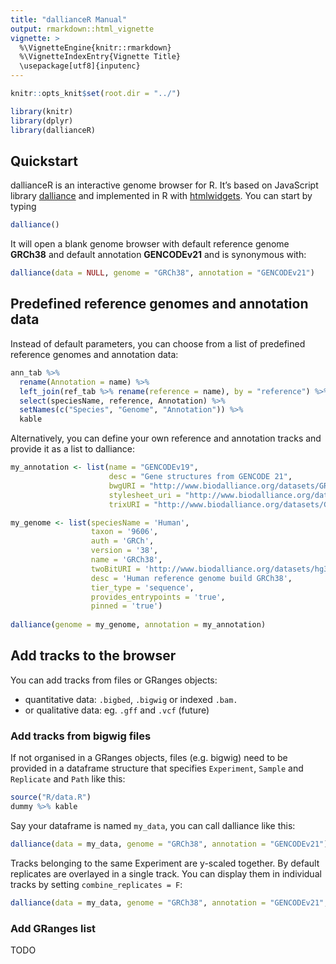 ```yaml
---
title: "dallianceR Manual"
output: rmarkdown::html_vignette
vignette: >
  %\VignetteEngine{knitr::rmarkdown}
  %\VignetteIndexEntry{Vignette Title}
  \usepackage[utf8]{inputenc}
---
```



```r

knitr::opts_knit$set(root.dir = "../")

```

```r

library(knitr)
library(dplyr)
library(dallianceR)

```


## Quickstart

dallianceR is an interactive genome browser for R. It's based on JavaScript library [dalliance](https://biodalliance.org) and implemented in R with [htmlwidgets](https://htmlwidgets.org). You can start by typing 

```r

dalliance()

```

It will open a blank genome browser with default reference genome **GRCh38** and default annotation **GENCODEv21** and is synonymous with:

```r

dalliance(data = NULL, genome = "GRCh38", annotation = "GENCODEv21")

```


## Predefined reference genomes and annotation data

Instead of default parameters, you can choose from a list of predefined reference genomes and annotation data:

```r

ann_tab %>% 
  rename(Annotation = name) %>% 
  left_join(ref_tab %>% rename(reference = name), by = "reference") %>% 
  select(speciesName, reference, Annotation) %>% 
  setNames(c("Species", "Genome", "Annotation")) %>% 
  kable

```

Alternatively, you can define your own reference and annotation tracks and provide it as a list to dalliance:

```r

my_annotation <- list(name = "GENCODEv19", 
                      desc = "Gene structures from GENCODE 21", 
                      bwgURI = "http://www.biodalliance.org/datasets/GRCh38/gencode.v21.annotation.bb",
                      stylesheet_uri = "http://www.biodalliance.org/datasets/GRCh38/gencode.v21.annotation.ix",
                      trixURI = "http://www.biodalliance.org/datasets/GRCh38/gencode.v21.annotation.ix")

my_genome <- list(speciesName = 'Human', 
                  taxon = '9606', 
                  auth = 'GRCh', 
                  version = '38', 
                  name = 'GRCh38', 
                  twoBitURI = 'http://www.biodalliance.org/datasets/hg38.2bit', 
                  desc = 'Human reference genome build GRCh38', 
                  tier_type = 'sequence', 
                  provides_entrypoints = 'true', 
                  pinned = 'true')
  
dalliance(genome = my_genome, annotation = my_annotation)

```

## Add tracks to the browser

You can add tracks from files or GRanges objects:

+ quantitative data: `.bigbed`, `.bigwig` or indexed `.bam.`
+ or qualitative data: eg. `.gff` and `.vcf` (future) 

### Add tracks from bigwig files

If not organised in a GRanges objects, files (e.g. bigwig) need to be provided in a dataframe structure that specifies `Experiment`, `Sample` and `Replicate` and `Path` like this:

```r

source("R/data.R")
dummy %>% kable

```

Say your dataframe is named `my_data`, you can call dalliance like this:

```r

dalliance(data = my_data, genome = "GRCh38", annotation = "GENCODEv21")

```

Tracks belonging to the same Experiment are y-scaled together. By default replicates are overlayed in a single track. You can display them in individual tracks by setting `combine_replicates = F`:

```r

dalliance(data = my_data, genome = "GRCh38", annotation = "GENCODEv21", combine_replicates = F)

```

### Add GRanges list

TODO



